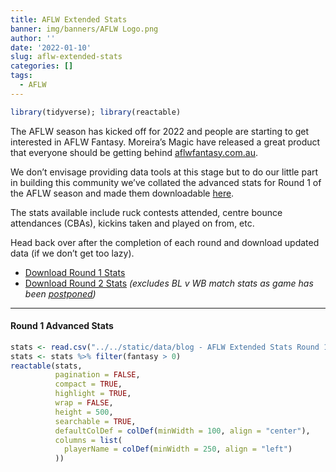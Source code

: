 ```yaml
---
title: AFLW Extended Stats
banner: img/banners/AFLW Logo.png
author: ''
date: '2022-01-10'
slug: aflw-extended-stats
categories: []
tags:
  - AFLW
---
```


```r
library(tidyverse); library(reactable)
```

The AFLW season has kicked off for 2022 and people are starting to get interested in AFLW Fantasy. Moreira's Magic have released a great product that everyone should be getting behind [aflwfantasy.com.au](https://aflwfantasy.com.au/){target="_blank"}.

We don't envisage providing data tools at this stage but to do our little part in building this community we've collated the advanced stats for Round 1 of the AFLW season and made them downloadable [here](/data/blog - AFLW Extended Stats Round 1/Extended ALFW Stats Round 1.csv).

The stats available include ruck contests attended, centre bounce attendances (CBAs), kickins taken and played on from, etc.

Head back over after the completion of each round and download updated data (if we don't get too lazy).

* [Download Round 1 Stats](/data/blog - AFLW Extended Stats Round 1/Extended ALFW Stats Round 1.csv)
* [Download Round 2 Stats](/data/blog - AFLW Extended Stats Round 1/Extended AFLW Stats Round 2.csv) *(excludes BL v WB match stats as game has been [postponed](https://www.womens.afl/news/79797){target="_blank"})*

***
#### Round 1 Advanced Stats
```r
stats <- read.csv("../../static/data/blog - AFLW Extended Stats Round 1/Extended ALFW Stats Round 1.csv")
stats <- stats %>% filter(fantasy > 0)
reactable(stats,
          pagination = FALSE,
          compact = TRUE,
          highlight = TRUE,
          wrap = FALSE,
          height = 500,
          searchable = TRUE,
          defaultColDef = colDef(minWidth = 100, align = "center"),
          columns = list(
            playerName = colDef(minWidth = 250, align = "left")
          ))
```